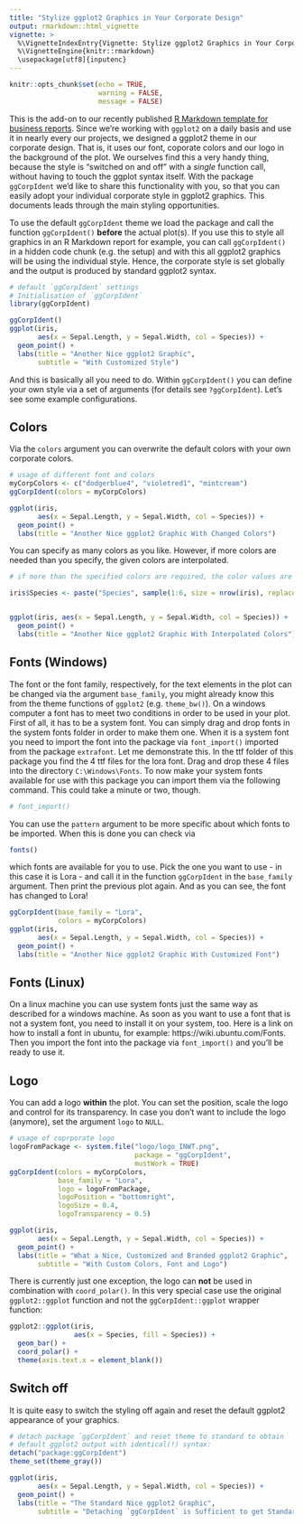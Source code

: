 ```yaml
---
title: "Stylize ggplot2 Graphics in Your Corporate Design"
output: rmarkdown::html_vignette
vignette: >
  %\VignetteIndexEntry{Vignette: Stylize ggplot2 Graphics in Your Corporate Design With ggCorpIdent}
  %\VignetteEngine{knitr::rmarkdown}
  \usepackage[utf8]{inputenc}
---
```


```r
knitr::opts_chunk$set(echo = TRUE,
                      warning = FALSE,
                      message = FALSE)
```

This is the add-on to our recently published [R Markdown template for business reports](https://github.com/INWTlab/ireports). Since we're working with `ggplot2` on a daily basis and use it in nearly every our projects, we designed a ggplot2 theme in our corporate design. That is, it uses our font, coporate colors and our logo in the background of the plot. We ourselves find this a very handy thing, because the style is "switched on and off" with a *single* function call, without having to touch the ggplot syntax itself. With the package `ggCorpIdent` we'd like to share this functionality with you, so that you can easily adopt your individual corporate style in ggplot2 graphics. This documents leads through the main styling opportunities. 

To use the default `ggCorpIdent` theme we load the package and call the function `ggCorpIdent()` **before** the actual plot(s). If you use this to style all graphics in an R Markdown report for example, you can call `ggCorpIdent()` in a hidden code chunk (e.g. the setup) and with this all ggplot2 graphics will be using the individual style. Hence, the corporate style is set globally and the output is produced by standard ggplot2 syntax. 

```r
# default `ggCorpIdent` settings
# Initialisation of `ggCorpIdent`
library(ggCorpIdent)

ggCorpIdent()
ggplot(iris,
       aes(x = Sepal.Length, y = Sepal.Width, col = Species)) +
  geom_point() +
  labs(title = "Another Nice ggplot2 Graphic",
       subtitle = "With Customized Style")
```

And this is basically all you need to do. Within `ggCorpIdent()` you can define your own style via a set of arguments (for details see `?ggCorpIdent`). 
Let's see some example configurations. 

## Colors
Via the `colors` argument you can overwrite the default colors with your own corporate colors. 
```r
# usage of different font and colors
myCorpColors <- c("dodgerblue4", "violetred1", "mintcream")
ggCorpIdent(colors = myCorpColors)

ggplot(iris,
       aes(x = Sepal.Length, y = Sepal.Width, col = Species)) +
  geom_point() +
  labs(title = "Another Nice ggplot2 Graphic With Changed Colors")
```

You can specify as many colors as you like. However, if more colors are needed than you specify, the given colors are interpolated. 
```r
# if more than the specified colors are required, the color values are interpolated:

iris$Species <- paste("Species", sample(1:6, size = nrow(iris), replace = TRUE))


ggplot(iris, aes(x = Sepal.Length, y = Sepal.Width, col = Species)) +
  geom_point() +
  labs(title = "Another Nice ggplot2 Graphic With Interpolated Colors")

```

## Fonts (Windows)
The font or the font family, respectively, for the text elements in the plot can be changed via the argument `base_family`, you might already know this from the theme functions of `ggplot2` (e.g. `theme_bw()`). On a windows computer a font has to meet two conditions in order to be used in your plot. First of all, it has to be a system font. You can simply drag and drop fonts in the system fonts folder in order to make them one. When it is a system font you need to import the font into the package via `font_import()` imported from the package `extrafont`. Let me demonstrate this. In the ttf folder of this package you find the 4 ttf files for the lora font. Drag and drop these 4 files into the directory `C:\Windows\Fonts`. To now make your system fonts available for use with this package you can import them via the following command. This could take a minute or two, though. 

```r
# font_import()
```

You can use the `pattern` argument to be more specific about which fonts to be imported. 
When this is done you can check via 

```r
fonts()
```
which fonts are available for you to use. Pick the one you want to use - in this case it is Lora - and call it in the function `ggCorpIdent` in the `base_family` argument. Then print the previous plot again. And as you can see, the font has changed to Lora! 

```r
ggCorpIdent(base_family = "Lora",
            colors = myCorpColors)
ggplot(iris,
       aes(x = Sepal.Length, y = Sepal.Width, col = Species)) +
  geom_point() +
  labs(title = "Another Nice ggplot2 Graphic With Customized Font")

```

## Fonts (Linux)
On a linux machine you can use system fonts just the same way as described for a windows machine. As soon as you want to use a font that is not a system font, you need to install it on your system, too. Here is a link on how to install a font in ubuntu, for example: https://wiki.ubuntu.com/Fonts.
Then you import the font into the package via `font_import()` and you'll be ready to use it. 

## Logo
You can add a logo **within** the plot. You can set the position, scale the logo and control for its transparency. In case you don't want to include the logo (anymore), set the argument `logo` to `NULL`. 

```r
# usage of coprporate logo
logoFromPackage <- system.file("logo/logo_INWT.png", 
                               package = "ggCorpIdent", 
                               mustWork = TRUE)
ggCorpIdent(colors = myCorpColors,
            base_family = "Lora",
            logo = logoFromPackage,
            logoPosition = "bottomright",
            logoSize = 0.4,
            logoTransparency = 0.5)

ggplot(iris,
       aes(x = Sepal.Length, y = Sepal.Width, col = Species)) +
  geom_point() +
  labs(title = "What a Nice, Customized and Branded ggplot2 Graphic",
       subtitle = "With Custom Colors, Font and Logo")
```

There is currently just one exception, the logo can **not** be used in combination with `coord_polar()`. In this very special case
use the original `ggplot2::ggplot` function and not the `ggCorpIdent::ggplot` wrapper function:

```r
ggplot2::ggplot(iris,
                aes(x = Species, fill = Species)) +
  geom_bar() +
  coord_polar() +
  theme(axis.text.x = element_blank())
```

## Switch off
It is quite easy to switch the styling off again and reset the default ggplot2 appearance of your graphics. 

```r
# detach package `ggCorpIdent` and reset theme to standard to obtain 
# default ggplot2 output with identical(!) syntax:
detach("package:ggCorpIdent")
theme_set(theme_gray())

ggplot(iris,
       aes(x = Sepal.Length, y = Sepal.Width, col = Species)) +
  geom_point() +
  labs(title = "The Standard Nice ggplot2 Graphic",
       subtitle = "Detaching `ggCorpIdent` is Sufficient to get Standard Output Back")
```

